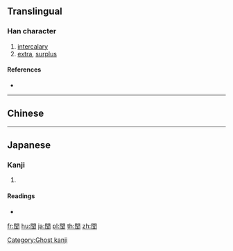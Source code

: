 {{character info/new}}
{{also|閏}}
==Translingual==

===Han character===
{{Han char|rn=169|rad=門|as=05|sn=13|four=|canj=ANMGI|ids=⿵門玉}}

# [[intercalary]]
# [[extra]], [[surplus]]

====References====
* {{Han ref|kx=1333.361|hdz=74291.110|uh=95A0|ud=38304}}

----

==Chinese==
{{zh-see|閏|v}}

----

==Japanese==

===Kanji===
{{ja-kanji|grade=|rs=門05}}

# {{defn|lang=ja|sort=門05}}

====Readings====
* {{ja-readings|on=|kun=[[うるう]] (urū), [[たま]] (tama)|nanori=}}

[[Category:Ghost kanji]]

[[fr:閠]]
[[hu:閠]]
[[ja:閠]]
[[pl:閠]]
[[th:閠]]
[[zh:閠]]